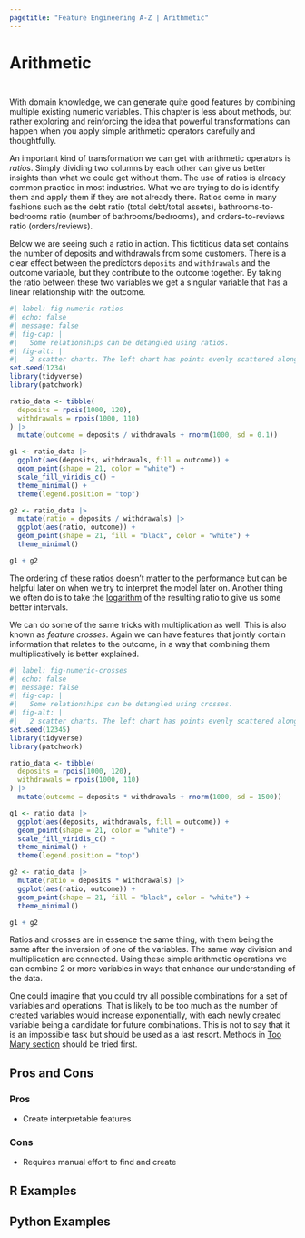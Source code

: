 ```yaml
---
pagetitle: "Feature Engineering A-Z | Arithmetic"
---
```


# Arithmetic {#sec-numeric-arithmetic}

::: {style="visibility: hidden; height: 0px;"}
## Arithmetic
:::

With domain knowledge, we can generate quite good features by combining multiple existing numeric variables.
This chapter is less about methods, but rather exploring and reinforcing the idea that powerful transformations can happen when you apply simple arithmetic operators carefully and thoughtfully.

An important kind of transformation we can get with arithmetic operators is *ratios*.
Simply dividing two columns by each other can give us better insights than what we could get without them.
The use of ratios is already common practice in most industries.
What we are trying to do is identify them and apply them if they are not already there.
Ratios come in many fashions such as the debt ratio (total debt/total assets), bathrooms-to-bedrooms ratio (number of bathrooms/bedrooms), and orders-to-reviews ratio (orders/reviews).

Below we are seeing such a ratio in action.
This fictitious data set contains the number of deposits and withdrawals from some customers.
There is a clear effect between the predictors `deposits` and `withdrawals` and the outcome variable, but they contribute to the outcome together.
By taking the ratio between these two variables we get a singular variable that has a linear relationship with the outcome.

```r
#| label: fig-numeric-ratios
#| echo: false
#| message: false
#| fig-cap: |
#|   Some relationships can be detangled using ratios.
#| fig-alt: |
#|   2 scatter charts. The left chart has points evenly scattered along the x (deposits) and y (withdrawals) axis. A color scale is used to indicate the outcome variable, which appears to have high values when deposits are high and withdrawals are low. The right chart shows the ratio of these two variables plotted along the x-axis and the outcome plotted along the y-axis. They appear to follow each other linearly with some noise.
set.seed(1234)
library(tidyverse)
library(patchwork)

ratio_data <- tibble(
  deposits = rpois(1000, 120),
  withdrawals = rpois(1000, 110)
) |>
  mutate(outcome = deposits / withdrawals + rnorm(1000, sd = 0.1)) 

g1 <- ratio_data |>
  ggplot(aes(deposits, withdrawals, fill = outcome)) +
  geom_point(shape = 21, color = "white") +
  scale_fill_viridis_c() +
  theme_minimal() +
  theme(legend.position = "top")

g2 <- ratio_data |>
  mutate(ratio = deposits / withdrawals) |>
  ggplot(aes(ratio, outcome)) +
  geom_point(shape = 21, fill = "black", color = "white") +
  theme_minimal()

g1 + g2
```

The ordering of these ratios doesn't matter to the performance but can be helpful later on when we try to interpret the model later on.
Another thing we often do is to take the [logarithm](numeric-logarithms) of the resulting ratio to give us some better intervals.

We can do some of the same tricks with multiplication as well.
This is also known as *feature crosses*.
Again we can have features that jointly contain information that relates to the outcome, in a way that combining them multiplicatively is better explained.

```r
#| label: fig-numeric-crosses
#| echo: false
#| message: false
#| fig-cap: |
#|   Some relationships can be detangled using crosses.
#| fig-alt: |
#|   2 scatter charts. The left chart has points evenly scattered along the x (deposits) and y (withdrawals) axis. A color scale is used to indicate the outcome variable, which appears to have high values when deposits are high and withdrawals are high. The right chart shows the ratio of these two variables plotted along the x-axis and the outcome plotted along the y-axis. They appear to follow each other linearly with some noise.
set.seed(12345)
library(tidyverse)
library(patchwork)

ratio_data <- tibble(
  deposits = rpois(1000, 120),
  withdrawals = rpois(1000, 110)
) |>
  mutate(outcome = deposits * withdrawals + rnorm(1000, sd = 1500)) 

g1 <- ratio_data |>
  ggplot(aes(deposits, withdrawals, fill = outcome)) +
  geom_point(shape = 21, color = "white") +
  scale_fill_viridis_c() +
  theme_minimal() +
  theme(legend.position = "top")

g2 <- ratio_data |>
  mutate(ratio = deposits * withdrawals) |>
  ggplot(aes(ratio, outcome)) +
  geom_point(shape = 21, fill = "black", color = "white") +
  theme_minimal()

g1 + g2
```

Ratios and crosses are in essence the same thing, with them being the same after the inversion of one of the variables.
The same way division and multiplication are connected.
Using these simple arithmetic operations we can combine 2 or more variables in ways that enhance our understanding of the data.

One could imagine that you could try all possible combinations for a set of variables and operations.
That is likely to be too much as the number of created variables would increase exponentially, with each newly created variable being a candidate for future combinations.
This is not to say that it is an impossible task but should be used as a last resort.
Methods in [Too Many section](too-many) should be tried first.

## Pros and Cons

### Pros

-   Create interpretable features

### Cons

-   Requires manual effort to find and create

## R Examples

## Python Examples
